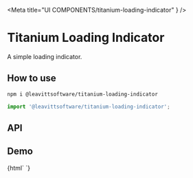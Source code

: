 

<Meta
  title="UI COMPONENTS/titanium-loading-indicator" }
/>

# Titanium Loading Indicator

A simple loading indicator.

## How to use

```bash
npm i @leavittsoftware/titanium-loading-indicator
```

```js
import '@leavittsoftware/titanium-loading-indicator';
```

## API

<Props of="titanium-loading-indicator" />

## Demo

<Preview withToolbar>
  <Story name="Docs">{html` <titanium-loading-indicator one></titanium-loading-indicator> `}</Story>
</Preview>
